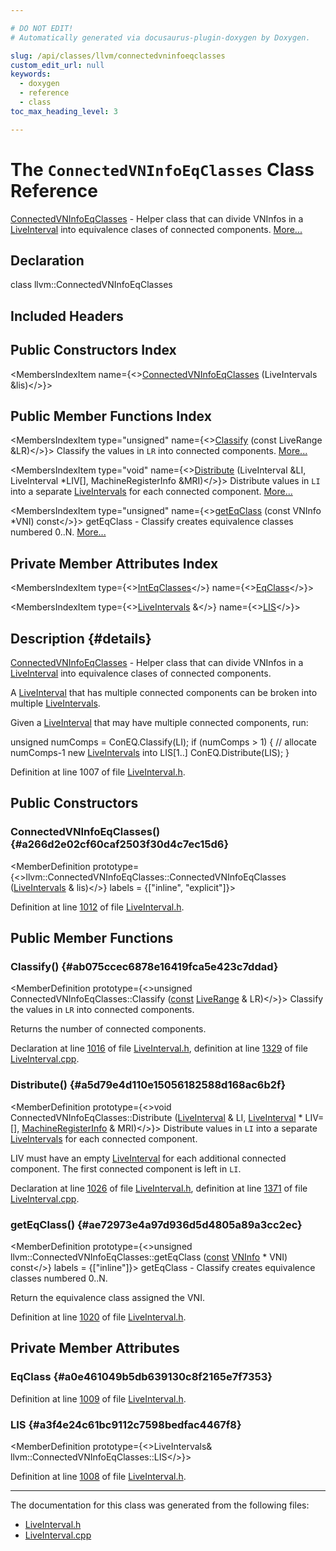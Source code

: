 ```yaml
---

# DO NOT EDIT!
# Automatically generated via docusaurus-plugin-doxygen by Doxygen.

slug: /api/classes/llvm/connectedvninfoeqclasses
custom_edit_url: null
keywords:
  - doxygen
  - reference
  - class
toc_max_heading_level: 3

---
```





# The `ConnectedVNInfoEqClasses` Class Reference

<DoxygenPage pluginConfig={pluginConfig}>

<a href="/docs/api/classes/llvm/connectedvninfoeqclasses">ConnectedVNInfoEqClasses</a> - Helper class that can divide VNInfos in a <a href="/docs/api/classes/llvm/liveinterval">LiveInterval</a> into equivalence clases of connected components. <a href="#details">More...</a>

## Declaration

<CodeBlock>class llvm::ConnectedVNInfoEqClasses</CodeBlock>

## Included Headers

<IncludesList>
<IncludesListItem
  filePath="llvm/CodeGen/LiveInterval.h"
  permalink="/docs/api/files/include/include/llvm/include/llvm/codegen/liveinterval-h"
  isLocal="true" />
</IncludesList>

## Public Constructors Index

<MembersIndex>

<MembersIndexItem
  name={<><a href="#a266d2e02cf60caf2503f30d4c7ec15d6">ConnectedVNInfoEqClasses</a> (LiveIntervals &amp;lis)</>}>
</MembersIndexItem>

</MembersIndex>

## Public Member Functions Index

<MembersIndex>

<MembersIndexItem
  type="unsigned"
  name={<><a href="#ab075ccec6878e16419fca5e423c7ddad">Classify</a> (const LiveRange &amp;LR)</>}>
Classify the values in <code>LR</code> into connected components. <a href="#ab075ccec6878e16419fca5e423c7ddad">More...</a>
</MembersIndexItem>

<MembersIndexItem
  type="void"
  name={<><a href="#a5d79e4d110e15056182588d168ac6b2f">Distribute</a> (LiveInterval &amp;LI, LiveInterval &#42;LIV&#91;&#93;, MachineRegisterInfo &amp;MRI)</>}>
Distribute values in <code>LI</code> into a separate <a href="/docs/api/classes/llvm/liveintervals">LiveIntervals</a> for each connected component. <a href="#a5d79e4d110e15056182588d168ac6b2f">More...</a>
</MembersIndexItem>

<MembersIndexItem
  type="unsigned"
  name={<><a href="#ae72973e4a97d936d5d4805a89a3cc2ec">getEqClass</a> (const VNInfo &#42;VNI) const</>}>
getEqClass - Classify creates equivalence classes numbered 0..N. <a href="#ae72973e4a97d936d5d4805a89a3cc2ec">More...</a>
</MembersIndexItem>

</MembersIndex>

## Private Member Attributes Index

<MembersIndex>

<MembersIndexItem
  type={<><a href="/docs/api/classes/llvm/inteqclasses">IntEqClasses</a></>}
  name={<><a href="#a0e461049b5db639130c8f2165e7f7353">EqClass</a></>}>
</MembersIndexItem>

<MembersIndexItem
  type={<><a href="/docs/api/classes/llvm/liveintervals">LiveIntervals</a> &amp;</>}
  name={<><a href="#a3f4e24c61bc9112c7598bedfac4467f8">LIS</a></>}>
</MembersIndexItem>

</MembersIndex>

## Description {#details}

<a href="/docs/api/classes/llvm/connectedvninfoeqclasses">ConnectedVNInfoEqClasses</a> - Helper class that can divide VNInfos in a <a href="/docs/api/classes/llvm/liveinterval">LiveInterval</a> into equivalence clases of connected components.

A <a href="/docs/api/classes/llvm/liveinterval">LiveInterval</a> that has multiple connected components can be broken into multiple <a href="/docs/api/classes/llvm/liveintervals">LiveIntervals</a>.

Given a <a href="/docs/api/classes/llvm/liveinterval">LiveInterval</a> that may have multiple connected components, run:

unsigned numComps = ConEQ.Classify(LI); if (numComps &gt; 1) &#123; // allocate numComps-1 new <a href="/docs/api/classes/llvm/liveintervals">LiveIntervals</a> into LIS&#91;1..&#93; ConEQ.Distribute(LIS); &#125;

Definition at line 1007 of file <a href="/docs/api/files/include/include/llvm/include/llvm/codegen/liveinterval-h">LiveInterval.h</a>.

<SectionDefinition>

## Public Constructors

### ConnectedVNInfoEqClasses() {#a266d2e02cf60caf2503f30d4c7ec15d6}

<MemberDefinition
  prototype={<>llvm::ConnectedVNInfoEqClasses::ConnectedVNInfoEqClasses (<a href="/docs/api/classes/llvm/liveintervals">LiveIntervals</a> &amp; lis)</>}
  labels = {["inline", "explicit"]}>

Definition at line <a href="/docs/api/files/include/include/llvm/include/llvm/codegen/liveinterval-h/#l01012">1012</a> of file <a href="/docs/api/files/include/include/llvm/include/llvm/codegen/liveinterval-h">LiveInterval.h</a>.
</MemberDefinition>

</SectionDefinition>

<SectionDefinition>

## Public Member Functions

### Classify() {#ab075ccec6878e16419fca5e423c7ddad}

<MemberDefinition
  prototype={<>unsigned ConnectedVNInfoEqClasses::Classify (<a href="/docs/api/files/lib/lib/target/lib/target/aarch64/aarch64promoteconstant-cpp/#a90f8350fecae261c25be85d38b451bff">const</a> <a href="/docs/api/classes/llvm/liverange">LiveRange</a> &amp; LR)</>}>
Classify the values in <code>LR</code> into connected components.

Returns the number of connected components.

Declaration at line <a href="/docs/api/files/include/include/llvm/include/llvm/codegen/liveinterval-h/#l01016">1016</a> of file <a href="/docs/api/files/include/include/llvm/include/llvm/codegen/liveinterval-h">LiveInterval.h</a>, definition at line <a href="/docs/api/files/lib/lib/codegen/liveinterval-cpp/#l01329">1329</a> of file <a href="/docs/api/files/lib/lib/codegen/liveinterval-cpp">LiveInterval.cpp</a>.
</MemberDefinition>

### Distribute() {#a5d79e4d110e15056182588d168ac6b2f}

<MemberDefinition
  prototype={<>void ConnectedVNInfoEqClasses::Distribute (<a href="/docs/api/classes/llvm/liveinterval">LiveInterval</a> &amp; LI, <a href="/docs/api/classes/llvm/liveinterval">LiveInterval</a> &#42; LIV=[], <a href="/docs/api/classes/llvm/machineregisterinfo">MachineRegisterInfo</a> &amp; MRI)</>}>
Distribute values in <code>LI</code> into a separate <a href="/docs/api/classes/llvm/liveintervals">LiveIntervals</a> for each connected component.

LIV must have an empty <a href="/docs/api/classes/llvm/liveinterval">LiveInterval</a> for each additional connected component. The first connected component is left in <code>LI</code>.

Declaration at line <a href="/docs/api/files/include/include/llvm/include/llvm/codegen/liveinterval-h/#l01026">1026</a> of file <a href="/docs/api/files/include/include/llvm/include/llvm/codegen/liveinterval-h">LiveInterval.h</a>, definition at line <a href="/docs/api/files/lib/lib/codegen/liveinterval-cpp/#l01371">1371</a> of file <a href="/docs/api/files/lib/lib/codegen/liveinterval-cpp">LiveInterval.cpp</a>.
</MemberDefinition>

### getEqClass() {#ae72973e4a97d936d5d4805a89a3cc2ec}

<MemberDefinition
  prototype={<>unsigned llvm::ConnectedVNInfoEqClasses::getEqClass (<a href="/docs/api/files/lib/lib/target/lib/target/aarch64/aarch64promoteconstant-cpp/#a90f8350fecae261c25be85d38b451bff">const</a> <a href="/docs/api/classes/llvm/vninfo">VNInfo</a> &#42; VNI) const</>}
  labels = {["inline"]}>
getEqClass - Classify creates equivalence classes numbered 0..N.

Return the equivalence class assigned the VNI.

Definition at line <a href="/docs/api/files/include/include/llvm/include/llvm/codegen/liveinterval-h/#l01020">1020</a> of file <a href="/docs/api/files/include/include/llvm/include/llvm/codegen/liveinterval-h">LiveInterval.h</a>.
</MemberDefinition>

</SectionDefinition>

<SectionDefinition>

## Private Member Attributes

### EqClass {#a0e461049b5db639130c8f2165e7f7353}

<MemberDefinition
  prototype="IntEqClasses llvm::ConnectedVNInfoEqClasses::EqClass">

Definition at line <a href="/docs/api/files/include/include/llvm/include/llvm/codegen/liveinterval-h/#l01009">1009</a> of file <a href="/docs/api/files/include/include/llvm/include/llvm/codegen/liveinterval-h">LiveInterval.h</a>.
</MemberDefinition>

### LIS {#a3f4e24c61bc9112c7598bedfac4467f8}

<MemberDefinition
  prototype={<>LiveIntervals&amp; llvm::ConnectedVNInfoEqClasses::LIS</>}>

Definition at line <a href="/docs/api/files/include/include/llvm/include/llvm/codegen/liveinterval-h/#l01008">1008</a> of file <a href="/docs/api/files/include/include/llvm/include/llvm/codegen/liveinterval-h">LiveInterval.h</a>.
</MemberDefinition>

</SectionDefinition>

<hr/>

The documentation for this class was generated from the following files:

<ul>
<li><a href="/docs/api/files/include/include/llvm/include/llvm/codegen/liveinterval-h">LiveInterval.h</a></li>
<li><a href="/docs/api/files/lib/lib/codegen/liveinterval-cpp">LiveInterval.cpp</a></li>
</ul>

</DoxygenPage>
